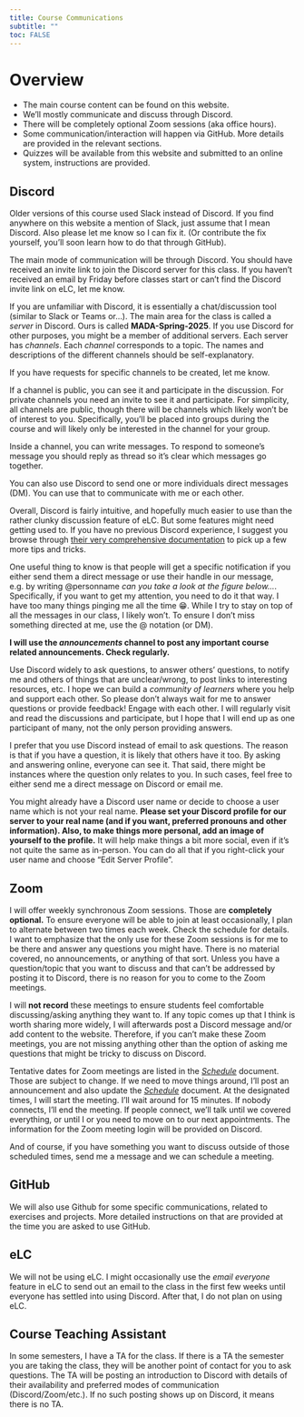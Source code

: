 ```yaml
---
title: Course Communications
subtitle: ""
toc: FALSE
---
```


# Overview

-   The main course content can be found on this website.
-   We'll mostly communicate and discuss through Discord.
-   There will be completely optional Zoom sessions (aka office hours).
-   Some communication/interaction will happen via GitHub. More details are provided in the relevant sections.
-   Quizzes will be available from this website and submitted to an online system, instructions are provided.

## Discord

::: note
Older versions of this course used Slack instead of Discord.
If you find anywhere on this website a mention of Slack, just assume that I mean Discord.
Also please let me know so I can fix it.
(Or contribute the fix yourself, you'll soon learn how to do that through GitHub).
:::

The main mode of communication will be through Discord.
You should have received an invite link to join the Discord server for this class.
If you haven't received an email by Friday before classes start or can't find the Discord invite link on eLC, let me know.

If you are unfamiliar with Discord, it is essentially a chat/discussion tool (similar to Slack or Teams or...).
The main area for the class is called a *server* in Discord.
Ours is called **MADA-Spring-2025**.
If you use Discord for other purposes, you might be a member of additional servers.
Each server has *channels*.
Each *channel* corresponds to a topic.
The names and descriptions of the different channels should be self-explanatory.

If you have requests for specific channels to be created, let me know.

If a channel is public, you can see it and participate in the discussion.
For private channels you need an invite to see it and participate.
For simplicity, all channels are public, though there will be channels which likely won't be of interest to you.
Specifically, you'll be placed into groups during the course and will likely only be interested in the channel for your group.

Inside a channel, you can write messages.
To respond to someone's message you should reply as thread so it's clear which messages go together.

You can also use Discord to send one or more individuals direct messages (DM).
You can use that to communicate with me or each other.

Overall, Discord is fairly intuitive, and hopefully much easier to use than the rather clunky discussion feature of eLC.
But some features might need getting used to.
If you have no previous Discord experience, I suggest you browse through [their very comprehensive documentation](https://support.discord.com/hc/en-us) to pick up a few more tips and tricks.

One useful thing to know is that people will get a specific notification if you either send them a direct message or use their handle in our message, e.g. by writing @personname *can you take a look at the figure below...*.
Specifically, if you want to get my attention, you need to do it that way.
I have too many things pinging me all the time 😁.
While I try to stay on top of all the messages in our class, I likely won't.
To ensure I don't miss something directed at me, use the \@ notation (or DM).

**I will use the *announcements* channel to post any important course related announcements. Check regularly.**

Use Discord widely to ask questions, to answer others' questions, to notify me and others of things that are unclear/wrong, to post links to interesting resources, etc.
I hope we can build a *community of learners* where you help and support each other.
So please don't always wait for me to answer questions or provide feedback!
Engage with each other.
I will regularly visit and read the discussions and participate, but I hope that I will end up as one participant of many, not the only person providing answers.

I prefer that you use Discord instead of email to ask questions.
The reason is that if you have a question, it is likely that others have it too.
By asking and answering online, everyone can see it.
That said, there might be instances where the question only relates to you.
In such cases, feel free to either send me a direct message on Discord or email me.

You might already have a Discord user name or decide to choose a user name which is not your real name.
**Please set your Discord profile for our server to your real name (and if you want, preferred pronouns and other information). Also, to make things more personal, add an image of yourself to the profile.** It will help make things a bit more social, even if it's not quite the same as in-person.
You can do all that if you right-click your user name and choose "Edit Server Profile".

## Zoom

I will offer weekly synchronous Zoom sessions.
Those are **completely optional.** To ensure everyone will be able to join at least occasionally, I plan to alternate between two times each week.
Check the schedule for details.\
I want to emphasize that the only use for these Zoom sessions is for me to be there and answer any questions you might have.
There is no material covered, no announcements, or anything of that sort.
Unless you have a question/topic that you want to discuss and that can't be addressed by posting it to Discord, there is no reason for you to come to the Zoom meetings.

I will **not record** these meetings to ensure students feel comfortable discussing/asking anything they want to.
If any topic comes up that I think is worth sharing more widely, I will afterwards post a Discord message and/or add content to the website.
Therefore, if you can't make these Zoom meetings, you are not missing anything other than the option of asking me questions that might be tricky to discuss on Discord.

Tentative dates for Zoom meetings are listed in the [*Schedule*](course-schedule.qmd) document.
Those are subject to change.
If we need to move things around, I'll post an announcement and also update the [*Schedule*](course-schedule.qmd) document.
At the designated times, I will start the meeting.
I'll wait around for 15 minutes.
If nobody connects, I'll end the meeting.
If people connect, we'll talk until we covered everything, or until I or you need to move on to our next appointments.
The information for the Zoom meeting login will be provided on Discord.

And of course, if you have something you want to discuss outside of those scheduled times, send me a message and we can schedule a meeting.

## GitHub

We will also use Github for some specific communications, related to exercises and projects.
More detailed instructions on that are provided at the time you are asked to use GitHub.

## eLC

We will not be using eLC.
I might occasionally use the *email everyone* feature in eLC to send out an email to the class in the first few weeks until everyone has settled into using Discord.
After that, I do not plan on using eLC.

## Course Teaching Assistant

In some semesters, I have a TA for the class.
If there is a TA the semester you are taking the class, they will be another point of contact for you to ask questions.
The TA will be posting an introduction to Discord with details of their availability and preferred modes of communication (Discord/Zoom/etc.).
If no such posting shows up on Discord, it means there is no TA.
